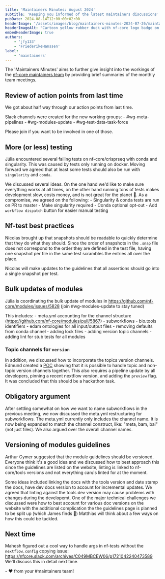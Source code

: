 ```yaml
---
title: 'Maintainers Minutes: August 2024'
subtitle: 'Keeping you informed of the latest maintainers discussions'
pubDate: 2024-08-14T12:00:00+02:00
headerImage: '/assets/images/blog/maintainers-minutes-2024-07-26/maintainers_duck.png'
headerImageAlt: "Cartoon yellow rubber duck with nf-core logo badge on it's body with the nf-core logo."
embedHeaderImage: true
authors:
    - 'jfy133'
    - 'FriederikeHanssen'
label:
    - 'maintainers'
---
```


The 'Maintainers Minutes' aims to further give insight into the workings of the [nf-core maintainers team](/governance#maintainers)
by providing brief summaries of the monthly team meetings.

## Review of action points from last time

We got about half way through our action points from last time.

Slack channels were created for the new working groups: - #wg-meta-pipelines - #wg-modules-update - #wg-test-data-task-force

Please join if you want to be involved in one of those.

## More (or less) testing

Júlia encountered several failing tests on nf-core/crisprseq with conda and singularity. This was caused by tests only running
on docker. Moving forward we agreed that at least some tests should also be run
with `singularity` and `conda`.

We discussed several ideas. On the one hand we'd like to make sure everything works at all times, on the other hand running tons of tests
makes development slow, costs money, and is not great for the planet 🌳. As a compromise, we agreed on the following: - Singularity & conda tests are run on PR to master - Make singularity required - Conda optional opt-out - Add `workflow dispatch` button for easier manual testing

## Nf-test best practices

Nicolas brought up that snapshots should be readable to quickly determine that they do what they should. Since the order of snapshots in the `.snap` file
does not correspond to the order they are defined in the test file, having one snapshot per file in the same test
scrambles the entries all over the place.

Nicolas will make updates to the guidelines that all assertions should go into a single snapshot per test.

## Bulk updates of modules

Júlia is coordinating the bulk update of modules in https://github.com/nf-core/modules/issues/5828 (join #wg-modules-update to stay tuned)

This includes: - meta.yml accounting for the channel structure (https://github.com/nf-core/modules/pull/5867) - subworkflows - bio.tools identifiers - edam ontologies for all input/output files - removing defaults from conda channel - adding lock files - adding version topic channels - adding lint for stub tests for all modules

### Topic channels for `version`

In addition, we discussed how to incorporate the topics version channels. Edmund created a [POC](https://github.com/nf-core/nascent/pull/150) showing that
it is possible to handle topic and non-topic version channels together.
This also requires a pipeline update by all developers, pinning a recent nextflow version, and adding the `preview` flag.
It was concluded that this should be a hackathon task.

## Obligatory argument

After settling somewhat on how we want to name subworkflows in the previous meeting, we now discussed the meta.yml restructuring for subworkflows.
The meta.yml currently only includes the channel name. It is now being expanded to match the channel construct, like: "meta, bam, bai" (not just files).
We also argued over the overall channel names.

## Versioning of modules guidelines

Arthur Gymer suggested that the module guidelines should be versioned.
Everyone think it's a good idea and we discussed how to best approach this since the guidelines are listed on the website, linting is linked to nf-core/tools versions
and not everything can/is linted for at the moment.

Some ideas included linking the docs with the tools version and date stamp the docs, have dev docs version to account for incremental updates. We agreed that linting against the tools dev version may cause
problems with changes during the developemt.
One of the major technical challenges we discussed were how to best account for various doc versions on the website with the additional complication the the guidelines page is planned to be split up (which James finds 🤢)
Matthias will think about a few ways on how this could be tackled.

## Next time

Mahesh figured out a cool way to handle args in nf-tests without the `nextflow.config` copying issue: https://nfcore.slack.com/archives/C049MBCEW06/p1721042240473589
We'll discuss this in detail next time.

\- :heart: from your #maintainers team!
